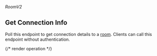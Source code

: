 ###### *RoomV2*

## Get Connection Info

Poll this endpoint to get connection details to a [room](https://hathora.dev/docs/concepts/hathora-entities#room). Clients can call this endpoint without authentication.

{/* render operation */}
